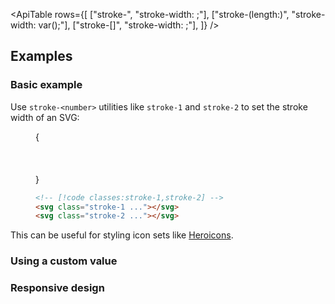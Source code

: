 

<ApiTable
  rows={[
    ["stroke-<number>", "stroke-width: <number>;"],
    ["stroke-(length:<custom-property>)", "stroke-width: var(<custom-property>);"],
    ["stroke-[<value>]", "stroke-width: <value>;"],
  ]}
/>

## Examples

### Basic example

Use `stroke-<number>` utilities like `stroke-1` and `stroke-2` to set the stroke width of an SVG:

<Figure>

<Example>
  {
    <div className="flex items-center justify-center gap-x-8">
      <svg
        className="stroke-indigo-500 stroke-1"
        width="48"
        height="48"
        viewBox="0 0 48 48"
        fill="none"
        xmlns="http://www.w3.org/2000/svg"
      >
        <circle cx="24" cy="24" r="23" strokeLinejoin="round" />
        <path d="M23 1C23 1 15 10.4901 15 24C15 37.5099 23 47 23 47" strokeLinejoin="round" />
        <path d="M25 1C25 1 33 10.4901 33 24C33 37.5099 25 47 25 47" strokeLinejoin="round" />
        <path d="M1 24H47" />
      </svg>
      <svg
        className="stroke-indigo-500 stroke-2"
        width="48"
        height="48"
        viewBox="0 0 48 48"
        fill="none"
        xmlns="http://www.w3.org/2000/svg"
      >
        <circle cx="24" cy="24" r="23" strokeLinejoin="round" />
        <path d="M23 1C23 1 15 10.4901 15 24C15 37.5099 23 47 23 47" strokeLinejoin="round" />
        <path d="M25 1C25 1 33 10.4901 33 24C33 37.5099 25 47 25 47" strokeLinejoin="round" />
        <path d="M1 24H47" />
      </svg>
    </div>
  }
</Example>

```html
<!-- [!code classes:stroke-1,stroke-2] -->
<svg class="stroke-1 ..."></svg>
<svg class="stroke-2 ..."></svg>
```

</Figure>

This can be useful for styling icon sets like [Heroicons](https://heroicons.com).

### Using a custom value

<UsingACustomValue utility="stroke" name="stroke width" value="1.5" variable="stroke-width" dataType="length" />

### Responsive design

<ResponsiveDesign property="stroke-width" defaultClass="stroke-1" featuredClass="stroke-2" />
